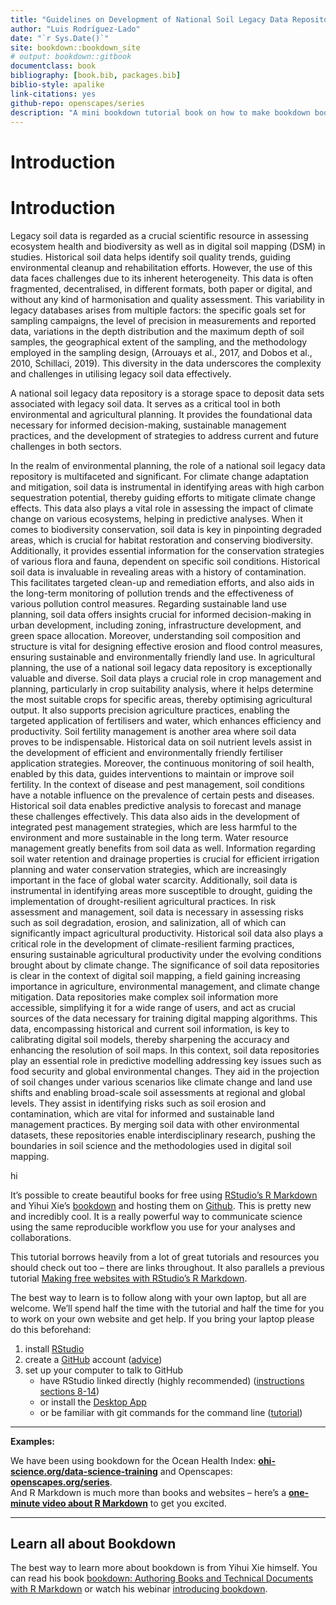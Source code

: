 ```yaml
--- 
title: "Guidelines on Development of National Soil Legacy Data Repository "
author: "Luis Rodríguez-Lado"
date: "`r Sys.Date()`"
site: bookdown::bookdown_site
# output: bookdown::gitbook
documentclass: book
bibliography: [book.bib, packages.bib]
biblio-style: apalike
link-citations: yes
github-repo: openscapes/series
description: "A mini bookdown tutorial book on how to make bookdown books."
---
```


# Introduction {#welcome}
# Introduction {#introduction}

Legacy soil data is regarded as a crucial scientific resource  in assessing ecosystem health and biodiversity as well as in digital soil mapping (DSM) in studies. Historical soil data helps identify soil quality trends, guiding environmental cleanup and rehabilitation efforts. However, the use of this data faces challenges due to its inherent heterogeneity. This data is often fragmented, decentralised, in different formats, both paper or digital, and  without any kind of harmonisation and quality assessment. This variability in legacy databases arises from multiple factors: the specific goals set for sampling campaigns, the level of precision in measurements and reported data, variations in the depth distribution and the maximum depth of soil samples, the geographical extent of the sampling, and the methodology employed in the sampling design, (Arrouays et al., 2017, and Dobos et al., 2010, Schillaci, 2019). This diversity in the data underscores the complexity and challenges in utilising legacy soil data effectively.
 
A national soil legacy data repository is a storage space to deposit data sets associated with legacy soil data. It serves as a critical tool in both environmental and agricultural planning. It provides the foundational data necessary for informed decision-making, sustainable management practices, and the development of strategies to address current and future challenges in both sectors.

In the realm of environmental planning, the role of a national soil legacy data repository is multifaceted and significant. For climate change adaptation and mitigation, soil data is instrumental in identifying areas with high carbon sequestration potential, thereby guiding efforts to mitigate climate change effects. This data also plays a vital role in assessing the impact of climate change on various ecosystems, helping in predictive analyses. When it comes to biodiversity conservation, soil data is key in pinpointing degraded areas, which is crucial for habitat restoration and conserving biodiversity. Additionally, it provides essential information for the conservation strategies of various flora and fauna, dependent on specific soil conditions.
Historical soil data is invaluable in revealing areas with a history of contamination. This facilitates targeted clean-up and remediation efforts, and also aids in the long-term monitoring of pollution trends and the effectiveness of various pollution control measures. Regarding sustainable land use planning, soil data offers insights crucial for informed decision-making in urban development, including zoning, infrastructure development, and green space allocation. Moreover, understanding soil composition and structure is vital for designing effective erosion and flood control measures, ensuring sustainable and environmentally friendly land use.
In agricultural planning, the use of a national soil legacy data repository is exceptionally valuable and diverse. Soil data plays a crucial role in crop management and planning, particularly in crop suitability analysis, where it helps determine the most suitable crops for specific areas, thereby optimising agricultural output. It also supports precision agriculture practices, enabling the targeted application of fertilisers and water, which enhances efficiency and productivity.
Soil fertility management is another area where soil data proves to be indispensable. Historical data on soil nutrient levels assist in the development of efficient and environmentally friendly fertiliser application strategies. Moreover, the continuous monitoring of soil health, enabled by this data, guides interventions to maintain or improve soil fertility.
In the context of disease and pest management, soil conditions have a notable influence on the prevalence of certain pests and diseases. Historical soil data enables predictive analysis to forecast and manage these challenges effectively. This data also aids in the development of integrated pest management strategies, which are less harmful to the environment and more sustainable in the long term.
Water resource management greatly benefits from soil data as well. Information regarding soil water retention and drainage properties is crucial for efficient irrigation planning and water conservation strategies, which are increasingly important in the face of global water scarcity. Additionally, soil data is instrumental in identifying areas more susceptible to drought, guiding the implementation of drought-resilient agricultural practices.
In risk assessment and management, soil data is necessary in assessing risks such as soil degradation, erosion, and salinization, all of which can significantly impact agricultural productivity. Historical soil data also plays a critical role in the development of climate-resilient farming practices, ensuring sustainable agricultural productivity under the evolving conditions brought about by climate change.
The significance of soil data repositories is clear in the context of digital soil mapping, a field gaining increasing importance in agriculture, environmental management, and climate change mitigation. Data repositories make complex soil information more accessible, simplifying it for a wide range of users, and act as crucial sources of the data necessary for training digital mapping algorithms. This data, encompassing historical and current soil information, is key to calibrating digital soil models, thereby sharpening the accuracy and enhancing the resolution of soil maps.
In this context, soil data repositories play an essential role in predictive modelling addressing key issues such as food security and global environmental changes. They aid in the projection of soil changes under various scenarios like climate change and land use shifts and enabling broad-scale soil assessments at regional and global levels. They assist in identifying risks such as soil erosion and contamination, which are vital for informed and sustainable land management practices. By merging soil data with other environmental datasets, these repositories enable interdisciplinary research, pushing the boundaries in soil science and the methodologies used in digital soil mapping.

hi

It's possible to create beautiful books for free using [RStudio's R Markdown](http://rmarkdown.rstudio.com/) and Yihui Xie's [bookdown](https://bookdown.org/yihui/bookdown/) and hosting them on [Github](http://github.com). This is pretty new and incredibly cool. It is a really powerful way to communicate science using the same reproducible workflow you use for your analyses and collaborations.

This tutorial borrows heavily from a lot of great tutorials and resources you should check out too -- there are links throughout. It also parallels a previous tutorial [Making free websites with RStudio’s R Markdown](https://jules32.github.io/rmarkdown-website-tutorial/).

The best way to learn is to follow along with your own laptop, but all are welcome. We'll spend half the time with the tutorial and half the time for you to work on your own website and get help. If you bring your laptop please do this beforehand: 

1. install [RStudio](https://www.rstudio.com/products/rstudio/download/)
1. create a [GitHub]((http://github.com)) account ([advice](http://happygitwithr.com/github-acct.html))
1. set up your computer to talk to GitHub
    - have RStudio linked directly (highly recommended) ([instructions sections 8-14](http://happygitwithr.com/hello-git.html))
    - or install the [Desktop App](https://desktop.github.com/)
    - or be familiar with git commands for the command line ([tutorial](https://try.github.io/levels/1/challenges/1))

----


**Examples:**

We have been using bookdown for the Ocean Health Index:  [**ohi-science.org/data-science-training**](http://ohi-science.org/data-science-training) and Openscapes: [**openscapes.org/series**](https://openscapes.org/series).  
And R Markdown is much more than books and websites -- here's a [**one-minute video about R Markdown**](http://rmarkdown.rstudio.com/lesson-1.html) to get you excited. 

----

## Learn all about Bookdown

The best way to learn more about bookdown is from Yihui Xie himself. You can read his book [bookdown: Authoring Books and Technical Documents with R Markdown](https://bookdown.org/yihui/bookdown/) or watch his webinar [introducing bookdown](https://www.rstudio.com/resources/webinars/introducing-bookdown/).

